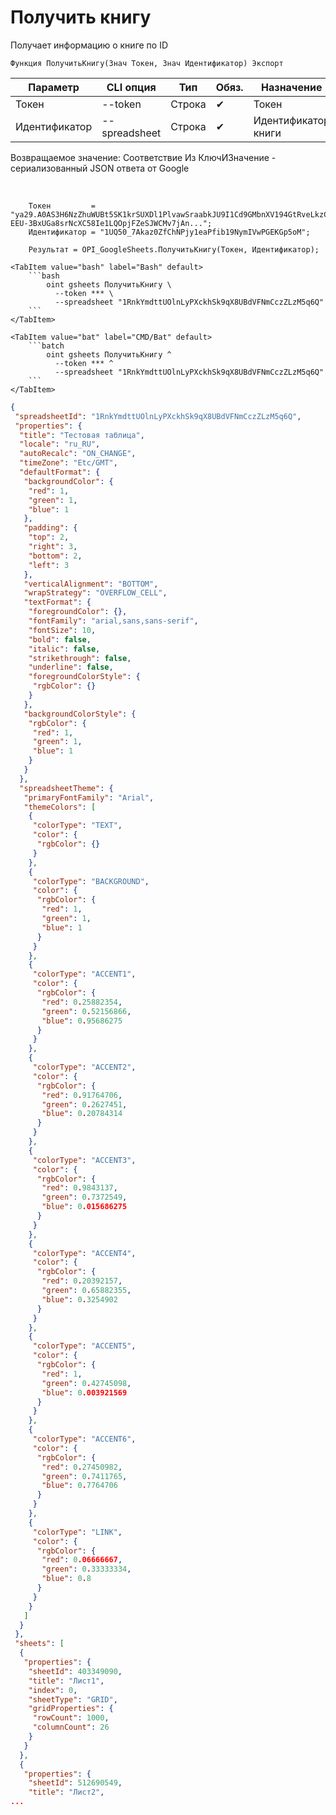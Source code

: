 ﻿---
sidebar_position: 2
description: Получить книгу и другие функции для работы с Google Sheets в Открытом пакете интеграций - бесплатной open-source библиотеке интеграций для 1С:Предприятие 8, OneScript и CLI
keywords: [1C, 1С, 1С:Предприятие, 1С:Предприятие 8.3, API, Интеграция, Сервисы, Обмен, OneScript, CLI, Google Sheets]
---


# Получить книгу
 Получает информацию о книге по ID



`Функция ПолучитьКнигу(Знач Токен, Знач Идентификатор) Экспорт`

  | Параметр | CLI опция | Тип | Обяз. | Назначение |
  |-|-|-|-|-|
  | Токен | --token | Строка | &#x2714; | Токен |
  | Идентификатор | --spreadsheet | Строка | &#x2714; | Идентификатор книги |

  
  Возвращаемое значение:   Соответствие Из КлючИЗначение - сериализованный JSON ответа от Google

<br/>




```bsl title="Пример использования для 1С:Предприятие/OneScript"
    Токен         = "ya29.A0AS3H6NzZhuWUBt5SK1krSUXDl1PlvawSraabkJU9I1Cd9GMbnXV194GtRveLkzC4TFqpg8CjFqwe1CqV-EEU-3BxUGa8srNcXC58Ie1LQOpjFZeSJWCMv7jAn...";
    Идентификатор = "1UQ50_7Akaz0ZfChNPjy1eaPfib19NymIVwPGEKGp5oM";

    Результат = OPI_GoogleSheets.ПолучитьКнигу(Токен, Идентификатор);
```
    

 <Tabs>
  
    <TabItem value="bash" label="Bash" default>
        ```bash
            oint gsheets ПолучитьКнигу \
              --token *** \
              --spreadsheet "1RnkYmdttUOlnLyPXckhSk9qX8UBdVFNmCczZLzM5q6Q"
        ```
    </TabItem>
  
    <TabItem value="bat" label="CMD/Bat" default>
        ```batch
            oint gsheets ПолучитьКнигу ^
              --token *** ^
              --spreadsheet "1RnkYmdttUOlnLyPXckhSk9qX8UBdVFNmCczZLzM5q6Q"
        ```
    </TabItem>
</Tabs>


```json title="Результат"
{
 "spreadsheetId": "1RnkYmdttUOlnLyPXckhSk9qX8UBdVFNmCczZLzM5q6Q",
 "properties": {
  "title": "Тестовая таблица",
  "locale": "ru_RU",
  "autoRecalc": "ON_CHANGE",
  "timeZone": "Etc/GMT",
  "defaultFormat": {
   "backgroundColor": {
    "red": 1,
    "green": 1,
    "blue": 1
   },
   "padding": {
    "top": 2,
    "right": 3,
    "bottom": 2,
    "left": 3
   },
   "verticalAlignment": "BOTTOM",
   "wrapStrategy": "OVERFLOW_CELL",
   "textFormat": {
    "foregroundColor": {},
    "fontFamily": "arial,sans,sans-serif",
    "fontSize": 10,
    "bold": false,
    "italic": false,
    "strikethrough": false,
    "underline": false,
    "foregroundColorStyle": {
     "rgbColor": {}
    }
   },
   "backgroundColorStyle": {
    "rgbColor": {
     "red": 1,
     "green": 1,
     "blue": 1
    }
   }
  },
  "spreadsheetTheme": {
   "primaryFontFamily": "Arial",
   "themeColors": [
    {
     "colorType": "TEXT",
     "color": {
      "rgbColor": {}
     }
    },
    {
     "colorType": "BACKGROUND",
     "color": {
      "rgbColor": {
       "red": 1,
       "green": 1,
       "blue": 1
      }
     }
    },
    {
     "colorType": "ACCENT1",
     "color": {
      "rgbColor": {
       "red": 0.25882354,
       "green": 0.52156866,
       "blue": 0.95686275
      }
     }
    },
    {
     "colorType": "ACCENT2",
     "color": {
      "rgbColor": {
       "red": 0.91764706,
       "green": 0.2627451,
       "blue": 0.20784314
      }
     }
    },
    {
     "colorType": "ACCENT3",
     "color": {
      "rgbColor": {
       "red": 0.9843137,
       "green": 0.7372549,
       "blue": 0.015686275
      }
     }
    },
    {
     "colorType": "ACCENT4",
     "color": {
      "rgbColor": {
       "red": 0.20392157,
       "green": 0.65882355,
       "blue": 0.3254902
      }
     }
    },
    {
     "colorType": "ACCENT5",
     "color": {
      "rgbColor": {
       "red": 1,
       "green": 0.42745098,
       "blue": 0.003921569
      }
     }
    },
    {
     "colorType": "ACCENT6",
     "color": {
      "rgbColor": {
       "red": 0.27450982,
       "green": 0.7411765,
       "blue": 0.7764706
      }
     }
    },
    {
     "colorType": "LINK",
     "color": {
      "rgbColor": {
       "red": 0.06666667,
       "green": 0.33333334,
       "blue": 0.8
      }
     }
    }
   ]
  }
 },
 "sheets": [
  {
   "properties": {
    "sheetId": 403349090,
    "title": "Лист1",
    "index": 0,
    "sheetType": "GRID",
    "gridProperties": {
     "rowCount": 1000,
     "columnCount": 26
    }
   }
  },
  {
   "properties": {
    "sheetId": 512690549,
    "title": "Лист2",
...
```
